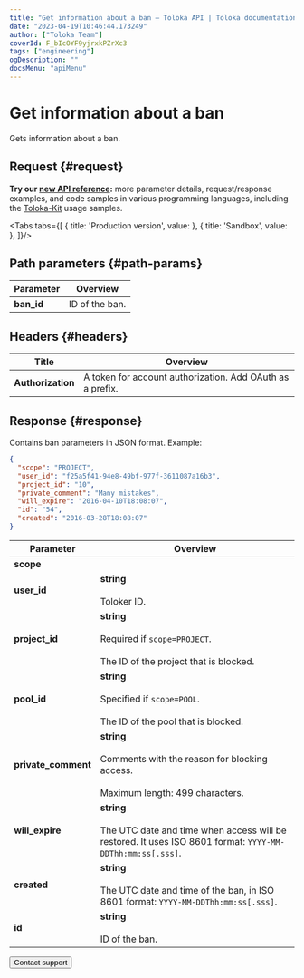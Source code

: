 ```yaml
---
title: "Get information about a ban — Toloka API | Toloka documentation"
date: "2023-04-19T10:46:44.173249"
author: ["Toloka Team"]
coverId: F_bIcOYF9yjrxkPZrXc3
tags: ["engineering"]
ogDescription: ""
docsMenu: "apiMenu"
---
```



# Get information about a ban

<Announce/>

Gets information about a ban.

## Request {#request}

<Note mode="tip" title="Tip">

**Try our [new API reference](https://toloka.ai/docs/api/api-reference/#get-/user-restrictions/-id-):** more parameter details, request/response examples, and code samples in various programming languages, including the [Toloka-Kit](/docs/toloka-kit/) usage samples.

</Note>

<Tabs tabs={[
  { title: 'Production version', value: <BanGetInfoList1/> },
  { title: 'Sandbox', value: <BanGetInfoList2/> },
]}/>

## Path parameters {#path-params}

Parameter | Overview
----- | -----
**ban_id** | ID of the ban.

## Headers {#headers}

Title | Overview
----- | -----
**Authorization** | A token for account authorization. Add OAuth as a prefix.

## Response {#response}

Contains ban parameters in JSON format. Example:

```json
{
  "scope": "PROJECT",
  "user_id": "f25a5f41-94e8-49bf-977f-3611087a16b3",
  "project_id": "10",
  "private_comment": "Many mistakes",
  "will_expire": "2016-04-10T18:08:07",
  "id": "54",
  "created": "2016-03-28T18:08:07"
}
```

Parameter | Overview
----- | -----
**scope** | <BanGetInfoTable1/>
**user_id** | **string**<br/><br/>Toloker ID.
**project_id** | **string**<br/><br/>Required if `scope=PROJECT`.<br/><br/>The ID of the project that is blocked.
**pool_id** | **string**<br/><br/>Specified if `scope=POOL`.<br/><br/>The ID of the pool that is blocked.
**private_comment** | **string**<br/><br/>Comments with the reason for blocking access.<br/><br/>Maximum length: 499 characters.
**will_expire** | **string**<br/><br/>The UTC date and time when access will be restored. It uses ISO 8601 format: `YYYY-MM-DDThh:mm:ss[.sss]`.
**created** | **string**<br/><br/>The UTC date and time of the ban, in ISO 8601 format: `YYYY-MM-DDThh:mm:ss[.sss]`.
**id** | **string**<br/><br/>ID of the ban.

<Button themeColor="light" view="default" size="l" type="link" url="/docs/guide/troubleshooting/support?form-source=api-ban-get-info">Contact support</Button>